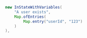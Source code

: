 ```java
                new InStateWithVariables(
                    "A user exists",
                    Map.ofEntries(
                        Map.entry("userId", "123")
                    )
                ),
```
